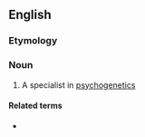 ==English==

===Etymology===
{{prefix|en|psycho|geneticist}}

===Noun===
{{en-noun}}

# A specialist in [[psychogenetics]]

====Related terms====
* {{l|en|psychogenetic}}